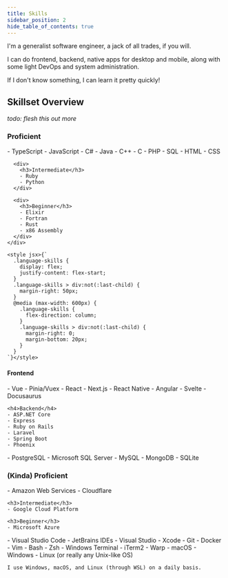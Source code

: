 ```yaml
---
title: Skills
sidebar_position: 2
hide_table_of_contents: true
---
```


I'm a generalist software engineer, a jack of all trades, if you will.

I can do frontend, backend, native apps for desktop and mobile, along with some light DevOps and system administration.

If I don't know something, I can learn it pretty quickly!

## Skillset Overview


*todo: flesh this out more*

<Tabs>
  <TabItem value="programming-languages" label="Programming Languages" default>
    <div className="language-skills">
      <div>
        <h3>Proficient</h3>
        - TypeScript
        - JavaScript
        - C#
        - Java
        - C++
        - C
        - PHP
        - SQL
        - HTML
        - CSS
      </div>

      <div>
        <h3>Intermediate</h3>
        - Ruby
        - Python
      </div>

      <div>
        <h3>Beginner</h3>
        - Elixir
        - Fortran
        - Rust
        - x86 Assembly
      </div>
    </div>

    <style jsx>{`
      .language-skills {
        display: flex;
        justify-content: flex-start;
      }
      .language-skills > div:not(:last-child) {
        margin-right: 50px;
      }
      @media (max-width: 600px) {
        .language-skills {
          flex-direction: column;
        }
        .language-skills > div:not(:last-child) {
          margin-right: 0;
          margin-bottom: 20px;
        }
      }
    `}</style>
  </TabItem>
  <TabItem value="frameworks" label="Frameworks">
    <h4>Frontend</h4>
    - Vue
      - Pinia/Vuex
    - React
    - Next.js
    - React Native
    - Angular
    - Svelte
    - Docusaurus

    <h4>Backend</h4>
    - ASP.NET Core
    - Express
    - Ruby on Rails
    - Laravel
    - Spring Boot
    - Phoenix
  </TabItem>
  <TabItem value="databases" label="Databases">
    - PostgreSQL
    - Microsoft SQL Server
    - MySQL
    - MongoDB
    - SQLite
  </TabItem>
  <TabItem value="cloud" label="Cloud">
    <h3>(Kinda) Proficient</h3>
    - Amazon Web Services
    - Cloudflare

    <h3>Intermediate</h3>
    - Google Cloud Platform

    <h3>Beginner</h3>
    - Microsoft Azure
  </TabItem>
  <TabItem value="tools" label="Tools">
    - Visual Studio Code
    - JetBrains IDEs
    - Visual Studio
    - Xcode
    - Git
    - Docker
    - Vim
    - Bash
    - Zsh
    - Windows Terminal
    - iTerm2
    - Warp
  </TabItem>
  <TabItem value="operating-systems" label="Operating Systems">
    - macOS
    - Windows
    - Linux (or really any Unix-like OS)

    I use Windows, macOS, and Linux (through WSL) on a daily basis.
  </TabItem>
</Tabs>
